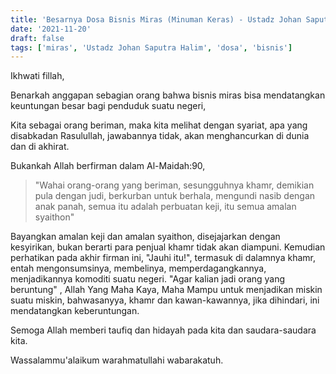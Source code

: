 ```yaml
---
title: 'Besarnya Dosa Bisnis Miras (Minuman Keras) - Ustadz Johan Saputra Halim, M.H.I.'
date: '2021-11-20'
draft: false
tags: ['miras', 'Ustadz Johan Saputra Halim', 'dosa', 'bisnis']
---
```


Ikhwati fillah,

Benarkah anggapan sebagian orang bahwa bisnis miras bisa mendatangkan keuntungan besar bagi penduduk suatu negeri,

Kita sebagai orang beriman, maka kita melihat dengan syariat, apa yang disabkadan Rasulullah, jawabannya tidak, akan menghancurkan di dunia dan di akhirat.

Bukankah Allah berfirman dalam Al-Maidah:90,

> "Wahai orang-orang yang beriman, sesungguhnya khamr, demikian pula dengan judi, berkurban untuk berhala, mengundi nasib dengan anak panah, semua itu adalah perbuatan keji, itu semua amalan syaithon"

Bayangkan amalan keji dan amalan syaithon, disejajarkan dengan kesyirikan, bukan berarti para penjual khamr tidak akan diampuni. Kemudian perhatikan pada akhir firman ini, "Jauhi itu!", termasuk di dalamnya khamr, entah mengonsumsinya, membelinya, memperdagangkannya, menjadikannya komoditi suatu negeri. "Agar kalian jadi orang yang beruntung" , Allah Yang Maha Kaya, Maha Mampu untuk menjadikan miskin suatu miskin, bahwasanyya, khamr dan kawan-kawannya, jika dihindari, ini mendatangkan keberuntungan.

Semoga Allah memberi taufiq dan hidayah pada kita dan saudara-saudara kita.

Wassalammu'alaikum warahmatullahi wabarakatuh.
